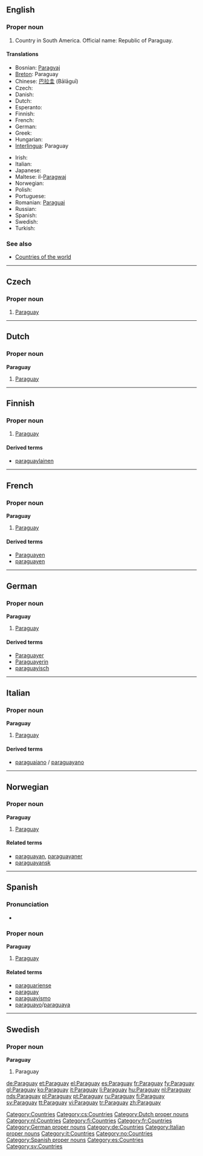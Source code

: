 {{see|paraguay}}
==English==

===Proper noun===
{{en-proper noun}}

# Country in South America. Official name: Republic of Paraguay.

====Translations====
{{trans-top|country in South America}}
* Bosnian: [[Paragvaj]] {{m}}
* [[Breton]]: Paraguay
* Chinese: [[巴拉圭]] (Bālāguī)
* Czech: {{t-|cs|Paraguay}}
* Danish: {{t-|da|Paraguay}}
* Dutch: {{t-|nl|Paraguay}}
* Esperanto: {{t-|eo|Paragvajo|xs=Esperanto}}
* Finnish: {{t+|fi|Paraguay}}
* French: {{t+|fr|Paraguay|m}}
* German: {{t+|de|Paraguay}}
* Greek: {{t-|el|Παραγουάη|f|tr=Paragouái|sc=Grek}}
* Hungarian: {{t+|hu|Paraguay}}
* [[Interlingua]]: Paraguay
{{trans-mid}}
* Irish: {{t+|ga|Paragua|xs=Irish}}
* Italian: {{t+|it|Paraguay|m}}
* Japanese: {{t+|ja|パラグアイ|tr=Paraguai|sc=Jpan}}
* Maltese: il-[[Paragwaj]]
* Norwegian: {{t-|no|Paraguay}}
* Polish: {{t+|pl|Paragwaj}}
* Portuguese: {{t+|pt|Paraguai}}
* Romanian: [[Paraguai]] {{n}}
* Russian: {{t+|ru|Парагвай|sc=Cyrl}}
* Spanish: {{t+|es|Paraguay|m}}
* Swedish: {{t+|sv|Paraguay}}
* Turkish: {{t+|tr|Paraguay}}
{{trans-bottom}}

===See also===
* [[Appendix:Countries of the world|Countries of the world]]

[[Category:Countries]]

----

==Czech==

===Proper noun===
{{cs-proper noun|g=}}

# [[#English|Paraguay]]

[[Category:cs:Countries]]

----

==Dutch==

===Proper noun===
'''Paraguay''' {{n}}

# [[#English|Paraguay]]

[[Category:Dutch proper nouns]]
[[Category:nl:Countries]]

----

==Finnish==
{{wikipedia|lang=fi}}

===Proper noun===
{{fi-noun|proper=true}}

# [[#English|Paraguay]]

====Derived terms====
* [[paraguaylainen]]

[[Category:fi:Countries]]

----

==French==

===Proper noun===
'''Paraguay''' {{m}}

# [[#English|Paraguay]]

====Derived terms====
* [[Paraguayen]]
* [[paraguayen]]

[[Category:fr:Countries]]

----

==German==
{{wikipedia|lang=de}}

===Proper noun===
'''Paraguay''' {{n}}

# [[#English|Paraguay]]

====Derived terms====
* [[Paraguayer]]
* [[Paraguayerin]]
* [[paraguayisch]]

[[Category:German proper nouns]]
[[Category:de:Countries]]

----

==Italian==
{{wikipedia|lang=it}}

===Proper noun===
'''Paraguay''' {{m}}

# [[#English|Paraguay]]

====Derived terms====
* [[paraguaiano]] / [[paraguayano]]

[[Category:Italian proper nouns]]
[[Category:it:Countries]]

----

==Norwegian==

===Proper noun===
'''Paraguay'''

# [[#English|Paraguay]]

====Related terms====
* [[paraguayan]], [[paraguayaner]]
* [[paraguayansk]]

[[Category:no:Countries]]

----

==Spanish==

===Pronunciation===
* {{audio|Es-Paraguay.ogg|audio}}

===Proper noun===
'''Paraguay''' {{f}}

# [[#English|Paraguay]]

====Related terms====
* [[paraguariense]]
* [[paraguay]]
* [[paraguayismo]]
* [[paraguayo]]/[[paraguaya]]

[[Category:Spanish proper nouns]]
[[Category:es:Countries]]

----

==Swedish==

===Proper noun===
'''Paraguay'''

# Paraguay

[[Category:sv:Countries]]

[[de:Paraguay]]
[[et:Paraguay]]
[[el:Paraguay]]
[[es:Paraguay]]
[[fr:Paraguay]]
[[fy:Paraguay]]
[[gl:Paraguay]]
[[ko:Paraguay]]
[[it:Paraguay]]
[[li:Paraguay]]
[[hu:Paraguay]]
[[nl:Paraguay]]
[[nds:Paraguay]]
[[pl:Paraguay]]
[[pt:Paraguay]]
[[ru:Paraguay]]
[[fi:Paraguay]]
[[sv:Paraguay]]
[[tt:Paraguay]]
[[vi:Paraguay]]
[[tr:Paraguay]]
[[zh:Paraguay]]